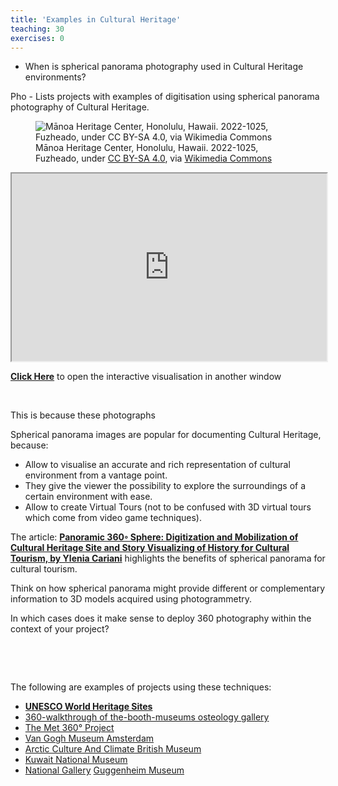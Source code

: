 ```yaml
---
title: 'Examples in Cultural Heritage'
teaching: 30
exercises: 0
---
```


:::::::::::::::::::::::::::::::::::::: questions 

- When is spherical panorama photography used in Cultural Heritage environments?

::::::::::::::::::::::::::::::::::::::::::::::::


::::::::::::::::::::::::::::::::::::: objectives
Pho
- Lists projects with examples of digitisation using spherical panorama
photography of Cultural Heritage.

::::::::::::::::::::::::::::::::::::::::::::::::





![Mānoa Heritage Center, Honolulu, Hawaii. 2022-1025, Fuzheado, under [ CC BY-SA 4.0](https://creativecommons.org/licenses/by-sa/4.0), via [Wikimedia Commons](https://commons.wikimedia.org/wiki/File:2022-1025-manoa-heritage-center-7.jpg)](https://upload.wikimedia.org/wikipedia/commons/a/a0/2022-1025-manoa-heritage-center-7.jpg)

<iframe width="100%" height="300px" src="https://panoviewer.toolforge.org/#2022-1025-manoa-heritage-center-7.jpg" title="description"></iframe>

[**Click Here**](https://panoviewer.toolforge.org/#2022-1025-manoa-heritage-center-7.jpg){target="_blank"} to open the interactive visualisation in another window

\


This is because these photographs 

Spherical panorama images are popular for documenting Cultural Heritage, because:

- Allow to visualise an accurate and rich representation of cultural environment from a vantage point.
- They give the viewer the possibility to explore the surroundings of a certain environment with ease. 
- Allow to create Virtual Tours (not to be confused with 3D virtual tours which come from video game techniques).


The article: [**Panoramic 360◦ Sphere: Digitization and Mobilization of Cultural Heritage Site and Story Visualizing of History for Cultural Tourism, by Ylenia Cariani**](https://www.silvher.eu/2021/01/04/panoramic-360%E2%97%A6-sphere-digitization-and-mobilization-of-cultural-heritage-site-and-story-visualizing-of-history-for-cultural-tourism/) highlights the benefits of spherical panorama for cultural tourism.

::::: challenge

Think on how spherical panorama might provide different or complementary
information to 3D models acquired using photogrammetry.

In which cases does it make sense to deploy 360 photography within the
context of your project?

::::: 

<!--Another article by Wei Ren and Xianhong Chen evaluates the [**Online Online 360° Virtual Reality World Heritage Site During COVID-19**](https://www.degruyter.com/document/doi/10.1515/opar-2020-0188/html)
-->

\

\

The following are examples of projects using these techniques:

- [**UNESCO World Heritage Sites**](https://www.p4panorama.com/gallery-categories/unesco-360-virtual-tours/)
- [360-walkthrough of the-booth-museums osteology gallery](https://brightonmuseums.org.uk/discovery/history-stories/360-walkthrough-of-the-booth-museums-osteology-gallery/)
- [The Met 360° Project](https://www.metmuseum.org/art/online-features/met-360-project)
- [Van Gogh Museum Amsterdam](https://360stories.com/amsterdam/story/van-gogh-museum) 
- [Arctic Culture And Climate British Museum](https://www.britishmuseum.org/exhibitions/arctic-culture-and-climate/360-tour/)
- [Kuwait National Museum](https://www.p4panorama.com/panos/kuwait-national-museum-360-virtual-tour/)
- [National Gallery](https://www.nationalgallery.org.uk/visiting/virtual-tours)
[Guggenheim Museum](https://www.360cities.net/image/the-guggenheim-museum)
 


\

<!---
:::::::::::::::::::::::::::::::::::::: challenge 

Reflect on how the examples described could 
apply to the objects and
environments you would like to document.

List ideas where spherical panoramas might be a useful documentation
technology.


:::::::::::::::::::::
--->

